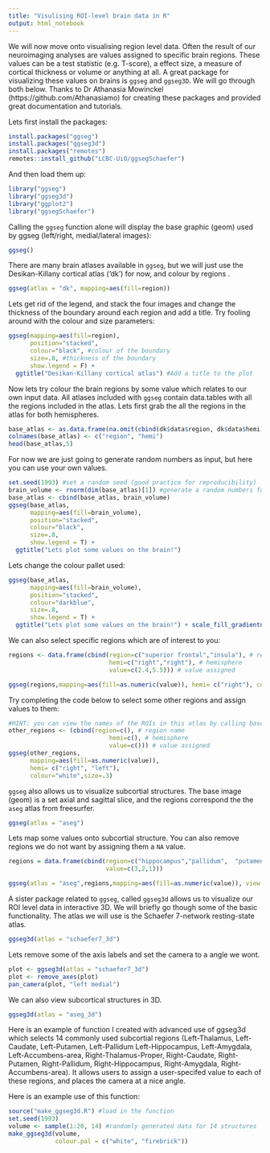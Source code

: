 ```yaml
---
title: "Visulising ROI-level brain data in R"
output: html_notebook
---
```


We will now move onto visualising region level data. Often the result of our neuroimaging analyses are values assigned to specific brain regions. These values can be a test statistic (e.g. T-score), a effect size, a measure of cortical thickness or volume or anything at all. A great package for visualizing these values on brains is `ggseg` and `ggseg3D`. We will go through both below. Thanks to Dr Athanasia Mowinckel (https://github.com/Athanasiamo) for creating these packages and provided great documentation and tutorials.  

Lets first install the packages: 

```r
install.packages("ggseg")
install.packages("ggseg3d")
install.packages("remotes")
remotes::install_github("LCBC-UiO/ggsegSchaefer")
```

And then load them up:

```r
library("ggseg")
library("ggseg3d")
library("ggplot2")
library("ggsegSchaefer")
```

Calling the `ggseg` function alone will display the base graphic (geom) used by ggseg (left/right, medial/lateral images):

```r
ggseg()
```

There are many brain atlases available in `ggseg`, but we will just use the Desikan-Killany cortical atlas ('dk') for now, and colour by regions .
```r
ggseg(atlas = "dk", mapping=aes(fill=region))
```


Lets get rid of the legend, and stack the four images and change the thickness of the boundary around each region and add a title. Try fooling around with the colour and size parameters:

```r
ggseg(mapping=aes(fill=region), 
      position="stacked",
      colour="black", #colour of the boundary
      size=.8, #thickness of the boundary 
      show.legend = F) +
  ggtitle("Desikan-Killany cortical atlas") #Add a title to the plot
```


Now lets try colour the brain regions by some value which relates to our own input data. All atlases included with `ggseg` contain data.tables with all the regions included in the atlas. Lets first grab the all the regions in the atlas for both hemispheres. 

```r
base_atlas <- as.data.frame(na.omit(cbind(dk$data$region, dk$data$hemi)))
colnames(base_atlas) <- c("region", "hemi")
head(base_atlas,5)
```

For now we are just going to generate random numbers as input, but here you can use your own values.

```r
set.seed(1993) #set a random seed (good practice for reproducibility)
brain_volume <- rnorm(dim(base_atlas)[1]) #generate a random numbers for each roi in the atlas
base_atlas <- cbind(base_atlas, brain_volume)
ggseg(base_atlas, 
      mapping=aes(fill=brain_volume), 
      position="stacked",
      colour="black",
      size=.8,
      show.legend = T) +
  ggtitle("Lets plot some values on the brain!")

```


Lets change the colour pallet used:

```r
ggseg(base_atlas,
      mapping=aes(fill=brain_volume),
      position="stacked",
      colour="darkblue",
      size=.8,
      show.legend = T) +
  ggtitle("Lets plot some values on the brain!") + scale_fill_gradientn(colours=c("dodgerblue4","light blue","firebrick","goldenrod"))
```

We can also select specific regions which are of interest to you:

```r
regions <- data.frame(cbind(region=c("superior frontal","insula"), # region name
                            hemi=c("right","right"), # hemisphere
                            value=c(2.4,5.5))) # value assigned

ggseg(regions,mapping=aes(fill=as.numeric(value)), hemi= c("right"), colour="white",size=.3) 

```

Try completing the code below to select some other regions and assign values to them:

```r
#HINT: you can view the names of the ROIs in this atlas by calling base_atlas$region
other_regions <- (cbind(region=c(), # region name
                            hemi=c(), # hemisphere
                            value=c())) # value assigned
ggseg(other_regions,
      mapping=aes(fill=as.numeric(value)), 
      hemi= c("right", "left"), 
      colour="white",size=.3) 

```



`ggseg` also allows us to visualize subcortial structures. The base image (geom) is a set axial and sagittal slice, and the regions correspond the the `aseg` atlas from freesurfer.

```r
ggseg(atlas = "aseg")
```

Lets map some values onto subcortial structure. You can also remove regions we do not want by assigning them a `NA` value.

```r
regions = data.frame(cbind(region=c("hippocampus","pallidum",  "putamen"),
                           value=c(3,2,1)))

ggseg(atlas = "aseg",regions,mapping=aes(fill=as.numeric(value)), view = "axial") 

```


A sister package related to `ggseg`, called `ggseg3d` allows us to visualize our ROI level data in interactive 3D. We will briefly go though some of the basic functionality. The atlas we will use is the Schaefer 7-network resting-state atlas.

```r
ggseg3d(atlas = "schaefer7_3d")
```

Lets remove some of the axis labels and set the camera to a angle we wont.

```r
plot <- ggseg3d(atlas = "schaefer7_3d")  
plot <- remove_axes(plot)
pan_camera(plot, "left medial") 
```


We can also view subcortical structures in 3D. 

```r
ggseg3d(atlas = "aseg_3d")  
```

Here is an example of function I created with advanced use of ggseg3d which selects 14 commonly used subcortial regions (Left-Thalamus, Left-Caudate, Left-Putamen, Left-Pallidum Left-Hippocampus, Left-Amygdala, Left-Accumbens-area, Right-Thalamus-Proper, Right-Caudate, Right-Putamen, Right-Pallidum, Right-Hippocampus, Right-Amygdala, Right-Accumbens-area). It allows users to assign a user-specifed value to each of these regions, and places the camera at a nice angle. 

Here is an example use of this function:

```r
source("make_ggseg3d.R") #load in the function
set.seed(1993)
volume <- sample(1:20, 14) #randomly generated data for 14 structures
make_ggseg3d(volume, 
             colour.pal = c("white", "firebrick"))
```

